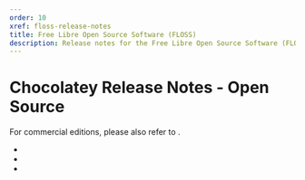 ```yaml
---
order: 10
xref: floss-release-notes
title: Free Libre Open Source Software (FLOSS)
description: Release notes for the Free Libre Open Source Software (FLOSS) Chocolatey components
---
```


# Chocolatey Release Notes - Open Source

<Callout type="info">
    For commercial editions, please also refer to <Xref title="Licensed Release Notes" value="licensed-release-notes" />.
</Callout>

* <Xref title="Chocolatey and Chocolatey.Lib Release Notes" value="choco-release-notes" />
* <Xref title="Chocolatey GUI Release Notes" value="chocolateygui-release-notes" />
* <Xref title="ChocoCCM PowerShell Module" value="chococcm-release-notes" />
